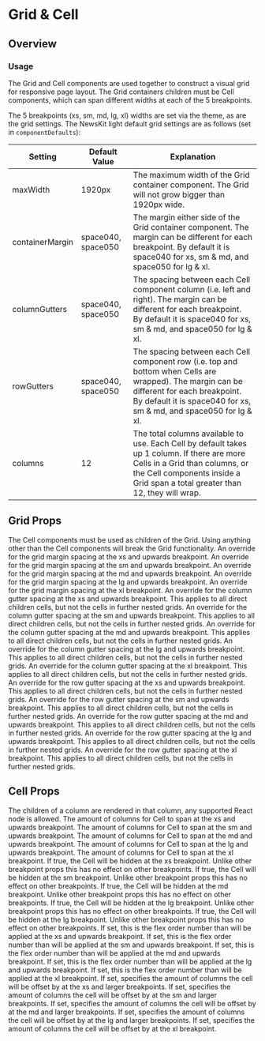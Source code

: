 

# Grid & Cell

## Overview

### Usage

The Grid and Cell components are used together to construct a visual grid for responsive page layout. The Grid containers children must be Cell components, which can span different widths at each of the 5 breakpoints.

The 5 breakpoints (xs, sm, md, lg, xl) widths are set via the theme, as are the grid settings. The NewsKit light default grid settings are as follows (set in `componentDefaults`):

| Setting         | Default Value      | Explanation                                                                                                                                                                                                     |
| --------------- | ------------------ | --------------------------------------------------------------------------------------------------------------------------------------------------------------------------------------------------------------- |
| maxWidth        | 1920px             | The maximum width of the Grid container component. The Grid will not grow bigger than 1920px wide.                                                                                                              |
| containerMargin | space040, space050 | The margin either side of the Grid container component. The margin can be different for each breakpoint. By default it is space040 for xs, sm & md, and space050 for lg & xl.                                   |
| columnGutters   | space040, space050 | The spacing between each Cell component column (i.e. left and right). The margin can be different for each breakpoint. By default it is space040 for xs, sm & md, and space050 for lg & xl.                     |
| rowGutters      | space040, space050 | The spacing between each Cell component row (i.e. top and bottom when Cells are wrapped). The margin can be different for each breakpoint. By default it is space040 for xs, sm & md, and space050 for lg & xl. |
| columns         | 12                 | The total columns available to use. Each Cell by default takes up 1 column. If there are more Cells in a Grid than columns, or the Cell components inside a Grid span a total greater than 12, they will wrap.  |

## Grid Props

<LegacyBlock marginTop="sizing040">
  <Prop name="children" type="Cell">
    The Cell components must be used as children of the Grid. Using anything
    other than the Cell components will break the Grid functionality.
  </Prop>
  <Prop name="xsMargin" type="string">
    An override for the grid margin spacing at the xs and upwards breakpoint.
  </Prop>
  <Prop name="smMargin" type="string">
    An override for the grid margin spacing at the sm and upwards breakpoint.
  </Prop>
  <Prop name="mdMargin" type="string">
    An override for the grid margin spacing at the md and upwards breakpoint.
  </Prop>
  <Prop name="lgMargin" type="string">
    An override for the grid margin spacing at the lg and upwards breakpoint.
  </Prop>
  <Prop name="xlMargin" type="string">
    An override for the grid margin spacing at the xl breakpoint.
  </Prop>
  <Prop name="xsColumnGutter" type="string">
    An override for the column gutter spacing at the xs and upwards breakpoint.
    This applies to all direct children cells, but not the cells in further
    nested grids.
  </Prop>
  <Prop name="smColumnGutter" type="string">
    An override for the column gutter spacing at the sm and upwards breakpoint.
    This applies to all direct children cells, but not the cells in further
    nested grids.
  </Prop>
  <Prop name="mdColumnGutter" type="string">
    An override for the column gutter spacing at the md and upwards breakpoint.
    This applies to all direct children cells, but not the cells in further
    nested grids.
  </Prop>
  <Prop name="lgColumnGutter" type="string">
    An override for the column gutter spacing at the lg and upwards breakpoint.
    This applies to all direct children cells, but not the cells in further
    nested grids.
  </Prop>
  <Prop name="xlColumnGutter" type="string">
    An override for the column gutter spacing at the xl breakpoint. This applies
    to all direct children cells, but not the cells in further nested grids.
  </Prop>
  <Prop name="xsRowGutter" type="string">
    An override for the row gutter spacing at the xs and upwards breakpoint.
    This applies to all direct children cells, but not the cells in further
    nested grids.
  </Prop>
  <Prop name="smRowGutter" type="string">
    An override for the row gutter spacing at the sm and upwards breakpoint.
    This applies to all direct children cells, but not the cells in further
    nested grids.
  </Prop>
  <Prop name="mdRowGutter" type="string">
    An override for the row gutter spacing at the md and upwards breakpoint.
    This applies to all direct children cells, but not the cells in further
    nested grids.
  </Prop>
  <Prop name="lgRowGutter" type="string">
    An override for the row gutter spacing at the lg and upwards breakpoint.
    This applies to all direct children cells, but not the cells in further
    nested grids.
  </Prop>
  <Prop name="xlRowGutter" type="string">
    An override for the row gutter spacing at the xl breakpoint. This applies to
    all direct children cells, but not the cells in further nested grids.
  </Prop>
</LegacyBlock>

## Cell Props

<LegacyBlock marginTop="sizing040">
  <Prop name="children" type="React.ReactNode">
    The children of a column are rendered in that column, any supported React
    node is allowed.
  </Prop>
  <Prop name="xs" type="number" default={1}>
    The amount of columns for Cell to span at the xs and upwards breakpoint.
  </Prop>
  <Prop name="sm" type="number" default={1}>
    The amount of columns for Cell to span at the sm and upwards breakpoint.
  </Prop>
  <Prop name="md" type="number" default={1}>
    The amount of columns for Cell to span at the md and upwards breakpoint.
  </Prop>
  <Prop name="lg" type="number" default={1}>
    The amount of columns for Cell to span at the lg and upwards breakpoint.
  </Prop>
  <Prop name="xl" type="number" default={1}>
    The amount of columns for Cell to span at the xl breakpoint.
  </Prop>
  <Prop name="xsHidden" type="boolean" default={false}>
    If true, the Cell will be hidden at the xs breakpoint. Unlike other
    breakpoint props this has no effect on other breakpoints.
  </Prop>
  <Prop name="smHidden" type="boolean" default={false}>
    If true, the Cell will be hidden at the sm breakpoint. Unlike other
    breakpoint props this has no effect on other breakpoints.
  </Prop>
  <Prop name="mdHidden" type="boolean" default={false}>
    If true, the Cell will be hidden at the md breakpoint. Unlike other
    breakpoint props this has no effect on other breakpoints.
  </Prop>
  <Prop name="lgHidden" type="boolean" default={false}>
    If true, the Cell will be hidden at the lg breakpoint. Unlike other
    breakpoint props this has no effect on other breakpoints.
  </Prop>
  <Prop name="xlHidden" type="boolean" default={false}>
    If true, the Cell will be hidden at the lg breakpoint. Unlike other
    breakpoint props this has no effect on other breakpoints.
  </Prop>
  <Prop name="xsOrder" type="number">
    If set, this is the flex order number than will be applied at the xs and
    upwards breakpoint.
  </Prop>
  <Prop name="smOrder" type="number">
    If set, this is the flex order number than will be applied at the sm and
    upwards breakpoint.
  </Prop>
  <Prop name="mdOrder" type="number">
    If set, this is the flex order number than will be applied at the md and
    upwards breakpoint.
  </Prop>
  <Prop name="lgOrder" type="number">
    If set, this is the flex order number than will be applied at the lg and
    upwards breakpoint.
  </Prop>
  <Prop name="xlOrder" type="number">
    If set, this is the flex order number than will be applied at the xl
    breakpoint.
  </Prop>
  <Prop name="xsOffset" type="number">
    If set, specifies the amount of columns the cell will be offset by at the xs
    and larger breakpoints.
  </Prop>
  <Prop name="smOffset" type="number">
    If set, specifies the amount of columns the cell will be offset by at the sm
    and larger breakpoints.
  </Prop>
  <Prop name="mdOffset" type="number">
    If set, specifies the amount of columns the cell will be offset by at the md
    and larger breakpoints.
  </Prop>
  <Prop name="lgOffset" type="number">
    If set, specifies the amount of columns the cell will be offset by at the lg
    and larger breakpoints.
  </Prop>
  <Prop name="xlOffset" type="number">
    If set, specifies the amount of columns the cell will be offset by at the xl
    breakpoint.
  </Prop>
</LegacyBlock>
